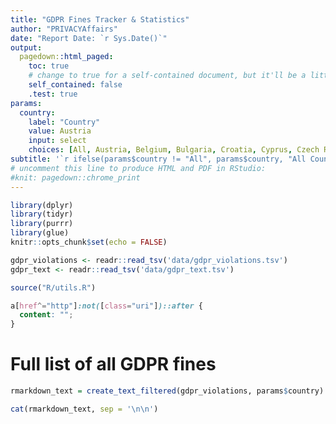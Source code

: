 ```yaml
---
title: "GDPR Fines Tracker & Statistics"
author: "PRIVACYAffairs"
date: "Report Date: `r Sys.Date()`"
output:
  pagedown::html_paged:
    toc: true
    # change to true for a self-contained document, but it'll be a litte slower for Pandoc to render
    self_contained: false
    .test: true
params:
  country: 
    label: "Country"
    value: Austria
    input: select
    choices: [All, Austria, Belgium, Bulgaria, Croatia, Cyprus, Czech Republic, Denmark, France, Germany, Greece, Hungary, Iceland, Italy, Latvia, Lithuania, Malta, Netherlands, Norway, Poland, Portugal, Romania, Slovakia, Spain, Sweden, United Kingdom]
subtitle: '`r ifelse(params$country != "All", params$country, "All Countries")`'
# uncomment this line to produce HTML and PDF in RStudio:
#knit: pagedown::chrome_print
---
```


```r
library(dplyr)
library(tidyr)
library(purrr)
library(glue)
knitr::opts_chunk$set(echo = FALSE)

gdpr_violations <- readr::read_tsv('data/gdpr_violations.tsv')
gdpr_text <- readr::read_tsv('data/gdpr_text.tsv')

source("R/utils.R")

```

```css
a[href^="http"]:not([class="uri"])::after {
  content: "";
}
```

# Full list of all GDPR fines

```r

rmarkdown_text = create_text_filtered(gdpr_violations, params$country)

cat(rmarkdown_text, sep = '\n\n')
```
